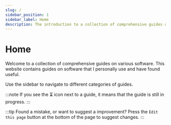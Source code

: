 ```yaml
---
slug: /
sidebar_position: 1
sidebar_label: Home
description: The introduction to a collection of comprehensive guides on various software.
---
```

# Home 

Welcome to a collection of comprehensive guides on various software. 
This website contains guides on software that I personally use and have found useful.  

Use the sidebar to navigate to different categories of guides.

:::note 
If you see the ⏳ icon next to a guide, it means that the guide is still in progress.
:::

:::tip
Found a mistake, or want to suggest a improvement? Press the `Edit this page` button at the bottom of the page to suggest changes.
:::

